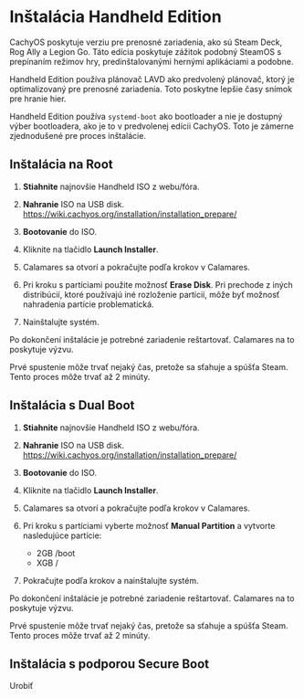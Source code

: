 # Inštalácia Handheld Edition

CachyOS poskytuje verziu pre prenosné zariadenia, ako sú Steam Deck, Rog Ally a Legion Go.
Táto edícia poskytuje zážitok podobný SteamOS s prepínaním režimov hry, predinštalovanými hernými aplikáciami a podobne.

Handheld Edition používa plánovač LAVD ako predvolený plánovač, ktorý je optimalizovaný pre prenosné zariadenia.
Toto poskytne lepšie časy snímok pre hranie hier.

Handheld Edition používa `systemd-boot` ako bootloader a nie je dostupný výber bootloadera, ako je to v predvolenej edícii CachyOS.
Toto je zámerne zjednodušené pre proces inštalácie.

## Inštalácia na Root

<Steps>

1. **Stiahnite** najnovšie Handheld ISO z webu/fóra.

2. **Nahranie** ISO na USB disk. https://wiki.cachyos.org/installation/installation_prepare/

3. **Bootovanie** do ISO.

4. Kliknite na tlačidlo **Launch Installer**.

5. Calamares sa otvorí a pokračujte podľa krokov v Calamares.

6. Pri kroku s partíciami použite možnosť **Erase Disk**. Pri prechode z iných distribúcií, ktoré používajú iné rozloženie partícií, môže byť možnosť nahradenia partície problematická.

7. Nainštalujte systém.

</Steps>

Po dokončení inštalácie je potrebné zariadenie reštartovať. Calamares na to poskytuje výzvu.

Prvé spustenie môže trvať nejaký čas, pretože sa sťahuje a spúšťa Steam.
Tento proces môže trvať až 2 minúty.

## Inštalácia s Dual Boot

<Steps>

1. **Stiahnite** najnovšie Handheld ISO z webu/fóra.

2. **Nahranie** ISO na USB disk. https://wiki.cachyos.org/installation/installation_prepare/

3. **Bootovanie** do ISO.

4. Kliknite na tlačidlo **Launch Installer**.

5. Calamares sa otvorí a pokračujte podľa krokov v Calamares.

6. Pri kroku s partíciami vyberte možnosť **Manual Partition** a vytvorte nasledujúce partície:

    - 2GB /boot
    - XGB /

7. Pokračujte podľa krokov a nainštalujte systém.

</Steps>

Po dokončení inštalácie je potrebné zariadenie reštartovať. Calamares na to poskytuje výzvu.

Prvé spustenie môže trvať nejaký čas, pretože sa sťahuje a spúšťa Steam.
Tento proces môže trvať až 2 minúty.

## Inštalácia s podporou Secure Boot

Urobiť